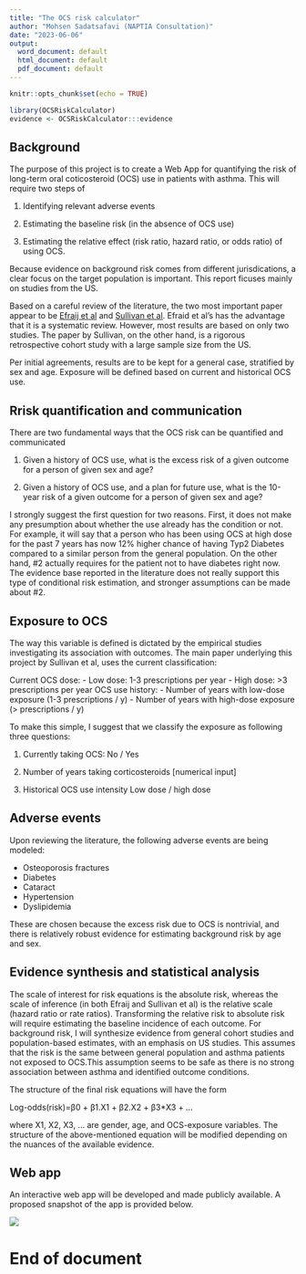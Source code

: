```yaml
---
title: "The OCS risk calculator"
author: "Mohsen Sadatsafavi (NAPTIA Consultation)"
date: "2023-06-06"
output:
  word_document: default
  html_document: default
  pdf_document: default
---
```


```r
knitr::opts_chunk$set(echo = TRUE)

library(OCSRiskCalculator)
evidence <- OCSRiskCalculator:::evidence
```

## Background
The purpose of this project is to create a Web App for quantifying the risk of long-term oral coticosteroid (OCS) use in patients with asthma. This will require two steps of

1. Identifying relevant adverse events

2. Estimating the baseline risk (in the absence of OCS use)

3. Estimating the relative effect (risk ratio, hazard ratio, or odds ratio) of using OCS.

Because evidence on background risk comes from different jurisdications, a clear focus on the target population is important. This report ficuses mainly on studies from the US.

Based on a careful review of the literature, the two most important paper appear to be [Efraij et al](https://doi.org/10.1080/02770903.2018.1539100) and [Sullivan et al](http://dx.doi.org/10.1016/j.jaci.2017.04.009). Efraid et al's has the advantage that it is a systematic review. However, most results are based on only two studies. The paper by Sullivan, on the other hand, is a rigorous retrospective cohort study with a large sample size from the US.

Per initial agreements, results are to be kept for a general case, stratified by sex and age. Exposure will be defined based on current and historical OCS use.

## Rrisk quantification and communication
There are two fundamental ways that the OCS risk can be quantified and communicated

1. Given a history of OCS use, what is the excess risk of a given outcome for a person of given sex and age?

2. Given a history of OCS use, and a plan for future use, what is the 10-year risk of a given outcome for a person of given sex and age?

I strongly suggest the first question for two reasons. First, it does not make any presumption about whether the use already has the condition or not. For example, it will say that a person who has been using OCS at high dose for the past 7 years has now 12% higher chance of having Typ2 Diabetes compared to a similar person from the general population. On the other hand, #2 actually requires for the patient not to have diabetes right now. The evidence base reported in the literature does not really support this type of conditional risk estimation, and stronger assumptions can be made about #2.


## Exposure to OCS
The way this variable is defined is dictated by the empirical studies investigating its association with outcomes. The main paper underlying this project by Sullivan et al, uses the current classification:
  
Current OCS dose:
  - Low dose: 1-3 prescriptions per year 
  - High dose: >3 prescriptions per year
OCS use history:
  - Number of years with low-dose exposure (1-3 prescriptions / y)
  - Number of years with high-dose exposure (> prescriptions / y)
  
To make this simple, I suggest that we classify the exposure as following three questions:

1) Currently taking OCS:
 No / Yes
 
2) Number of years taking corticosteroids
 [numerical input]
 
3) Historical OCS use intensity
  Low dose / high dose

## Adverse events
Upon reviewing the literature, the following adverse events are being modeled: 

* Osteoporosis fractures
* Diabetes
* Cataract
* Hypertension
* Dyslipidemia

These are chosen because the excess risk due to OCS is nontrivial, and there is relatively robust evidence for estimating background risk by age and sex.

## Evidence synthesis and statistical analysis

The scale of interest for risk equations is the absolute risk, whereas the scale of inference (in both Efraij and Sullivan et al) is the relative scale (hazard ratio or rate ratios). Transforming the relative risk to absolute risk will require estimating the baseline incidence of each outcome. For background risk, I will synthesize evidence from general cohort studies and population-based estimates, with an emphasis on US studies. This assumes that the risk is the same between general population and asthma patients not exposed to OCS.This assumption seems to be safe as there is no strong association between asthma and identified outcome conditions.

The structure of the final risk equations will have the form

Log-odds(risk)=β0 + β1.X1 + β2.X2 + β3*X3 + ...

where X1, X2, X3, ... are gender, age, and OCS-exposure variables. The structure of the above-mentioned equation will be modified depending on the nuances of the available evidence.

## Web app
An interactive web app will be developed and made publicly available. A proposed snapshot of the app is provided below.

![](AppExample.png)

# End of document




